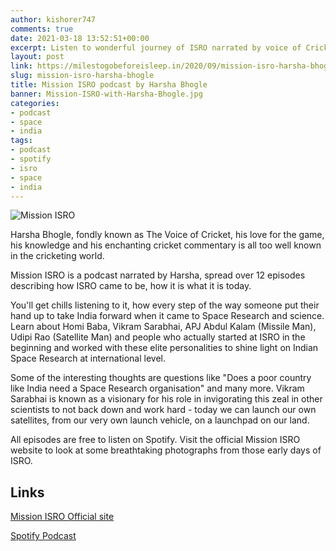 ```yaml
---
author: kishorer747
comments: true
date: 2021-03-18 13:52:51+00:00
excerpt: Listen to wonderful journey of ISRO narrated by voice of Cricket, Harsha Bhogle..
layout: post
link: https://milestogobeforeisleep.in/2020/09/mission-isro-harsha-bhogle
slug: mission-isro-harsha-bhogle
title: Mission ISRO podcast by Harsha Bhogle 
banner: Mission-ISRO-with-Harsha-Bhogle.jpg
categories:
- podcast
- space
- india
tags:
- podcast
- spotify
- isro
- space
- india
---
```

<img src="./Mission-ISRO-with-Harsha-Bhogle.jpg" alt="Mission ISRO" />

Harsha Bhogle, fondly known as The Voice of Cricket, his love for the game, his knowledge and his enchanting cricket commentary is all too well known in the cricketing world.

Mission ISRO is a podcast narrated by Harsha, spread over 12 episodes describing how ISRO came to be, how it is what it is today.

You'll get chills listening to it, how every step of the way someone put their hand up to take India forward when it came to Space Research and science. Learn about Homi Baba, Vikram Sarabhai, APJ Abdul Kalam (Missile Man), Udipi Rao (Satellite Man) and people who actually started at ISRO in the beginning and worked with these elite personalities to shine light on Indian Space Research at international level.

Some of the interesting thoughts are questions like "Does a poor country like India need a Space Research organisation" and many more. Vikram Sarabhai is known as a visionary for his role in invigorating this zeal in other scientists to not back down and work hard - today we can launch our own satellites, from our very own launch vehicle, on a launchpad on our land.

All episodes are free to listen on Spotify. Visit the official Mission ISRO website to look at some breathtaking photographs from those early days of ISRO.

## Links
[Mission ISRO Official site](https://allthingssmall.in/shows/podcasts/mission-isro/)

[Spotify Podcast](https://open.spotify.com/show/2JXFCMLGVhTBtdz1WYxd4H)
